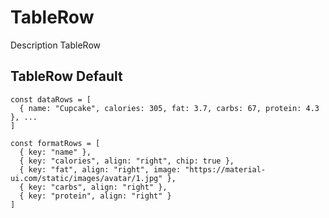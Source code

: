 
<Meta title="Molecules/TableRow" />

# TableRow

Description TableRow

## TableRow Default
```
const dataRows = [
  { name: "Cupcake", calories: 305, fat: 3.7, carbs: 67, protein: 4.3 }, ...
]
```
```
const formatRows = [
  { key: "name" },
  { key: "calories", align: "right", chip: true },
  { key: "fat", align: "right", image: "https://material-ui.com/static/images/avatar/1.jpg" },
  { key: "carbs", align: "right" },
  { key: "protein", align: "right" }
]
```
<Preview withToolbar>
  <Story name="Default">
    <TableRow
      key={0}
      index={0}
      isItemSelected={false}
      formatRows={formatRows}
      dataRow={dataRows[0]}
      isCheckbox={true}
      dataRowKey={dataRows[0].name}
      handleClick={action("handleClick")}
    />
  </Story>
</Preview>
